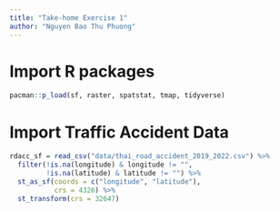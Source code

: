```yaml
---
title: "Take-home Exercise 1"
author: "Nguyen Bao Thu Phuong"
---
```


# Import R packages

```r
pacman::p_load(sf, raster, spatstat, tmap, tidyverse)
```

# Import Traffic Accident Data

```r
rdacc_sf = read_csv("data/thai_road_accident_2019_2022.csv") %>%
  filter(!is.na(longitude) & longitude != "",
         !is.na(latitude) & latitude != "") %>%
  st_as_sf(coords = c("longitude", "latitude"),
           crs = 4326) %>%
  st_transform(crs = 32647)
```
